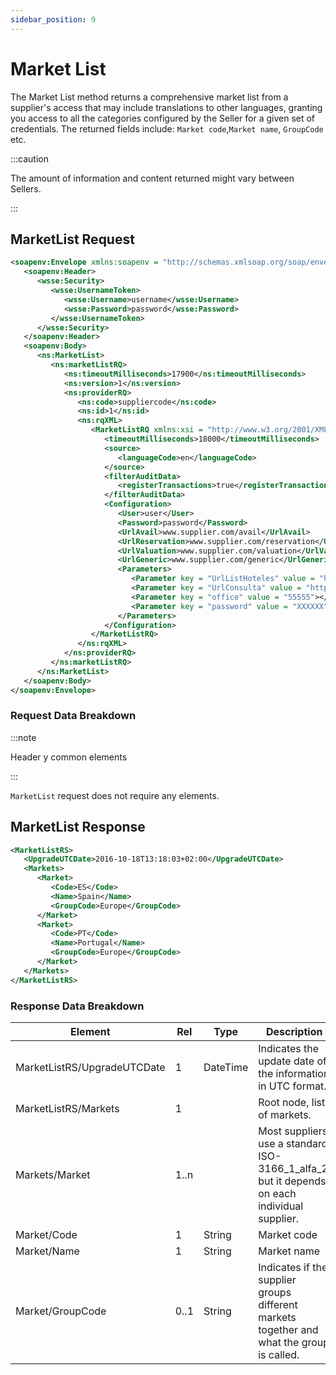 ```yaml
---
sidebar_position: 9
---
```


# Market List

The Market List method returns a comprehensive market list from a supplier's access that may include translations to other languages, granting you access to all the categories configured by the Seller for a given set of credentials. The returned fields include: `Market code`,`Market name`, `GroupCode` etc.

:::caution

The amount of information and content returned might vary between Sellers.

:::

## MarketList Request

```xml
<soapenv:Envelope xmlns:soapenv = "http://schemas.xmlsoap.org/soap/envelope/" xmlns:ns = "http://schemas.xmltravelgate.com/hub/2012/06" xmlns:wsse = "http://docs.oasis-open.org/wss/2004/01/oasis-200401-wss-wssecurity-secext-1.0.xsd">
   <soapenv:Header>
      <wsse:Security>
         <wsse:UsernameToken>
            <wsse:Username>username</wsse:Username>
            <wsse:Password>password</wsse:Password>
         </wsse:UsernameToken>
      </wsse:Security>
   </soapenv:Header>
   <soapenv:Body>
      <ns:MarketList>
         <ns:marketListRQ>
            <ns:timeoutMilliseconds>17900</ns:timeoutMilliseconds>
            <ns:version>1</ns:version>
            <ns:providerRQ>
               <ns:code>suppliercode</ns:code>
               <ns:id>1</ns:id>
               <ns:rqXML>
                  <MarketListRQ xmlns:xsi = "http://www.w3.org/2001/XMLSchema-instance" xmlns:xsd = "http://www.w3.org/2001/XMLSchema">
                     <timeoutMilliseconds>18000</timeoutMilliseconds>
                     <source>
                        <languageCode>en</languageCode>
                     </source>
                     <filterAuditData>
                        <registerTransactions>true</registerTransactions>
                     </filterAuditData>
                     <Configuration>
                        <User>user</User>
                        <Password>password</Password>
                        <UrlAvail>www.supplier.com/avail</UrlAvail>
                        <UrlReservation>www.supplier.com/reservation</UrlReservation>
                        <UrlValuation>www.supplier.com/valuation</UrlValuation>
                        <UrlGeneric>www.supplier.com/generic</UrlGeneric>
                        <Parameters>
                           <Parameter key = "UrlListHoteles" value = "http://www.test.net/scr/searchxml/location.php?"></Parameter>
                           <Parameter key = "UrlConsulta" value = "https://www.test.net/scr/xml/travelgate.php?"></Parameter>
                           <Parameter key = "office" value = "55555"></Parameter>
                           <Parameter key = "password" value = "XXXXXX"></Parameter>
                        </Parameters>
                     </Configuration>
                  </MarketListRQ>
               </ns:rqXML>
            </ns:providerRQ>
         </ns:marketListRQ>
      </ns:MarketList>
   </soapenv:Body>
</soapenv:Envelope>
```

### Request Data Breakdown

:::note

Header y common elements

:::

`MarketList` request does not require any elements. 


## MarketList Response

```xml
<MarketListRS>
   <UpgradeUTCDate>2016-10-18T13:18:03+02:00</UpgradeUTCDate>
   <Markets>
      <Market>
         <Code>ES</Code>
         <Name>Spain</Name>
         <GroupCode>Europe</GroupCode>
      </Market>
      <Market>
         <Code>PT</Code>
         <Name>Portugal</Name>
         <GroupCode>Europe</GroupCode>
      </Market>
   </Markets>
</MarketListRS>
```

### Response Data Breakdown

| Element                     | Rel  | Type     | Description                                                                               |
|-----------------------------|------|----------|-------------------------------------------------------------------------------------------|
| MarketListRS/UpgradeUTCDate | 1    | DateTime | Indicates the update date of the information in UTC format.                               |
| MarketListRS/Markets        | 1    |          | Root node, list of markets.                                                               |
| Markets/Market              | 1..n |          | Most suppliers use a standard ISO-3166_1_alfa_2, but it depends on each individual supplier.                                                                                          |
| Market/Code                 | 1    | String   | Market code                                                                               |
| Market/Name                 | 1    | String   | Market name                                                                               |
| Market/GroupCode            | 0..1 | String   | Indicates if the supplier groups different markets together and what the group is called. |